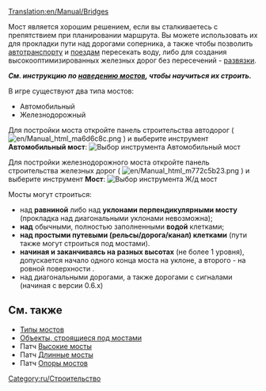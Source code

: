 [[Translation:en/Manual/Bridges]]
{{ru/Оглавление|Оглавление}}
<!--
 Previous content wasn't as insightful as the building bridges tutorial
 + this page should be more of a reference, link section and a quick guide, not beginners guide
-->

Мост является хорошим решением, если вы сталкиваетесь с препятствием при планировании маршрута. Вы можете использовать их для прокладки пути над дорогами соперника, а также чтобы позволить [[ru/Manual/Автотранспорт|автотранспорту]] и [[ru/Manual/Поезда|поездам]] пересекать воду, либо для создания высокооптимизированных железных дорог без пересечений - [[ru/Развязки (перекрестки%2C узлы)|развязки]].

'''''См. инструкцию по [[ru/Manual/Наведение мостов|наведению мостов]], чтобы научиться их строить.'''''

В игре существуют два типа мостов:
* Автомобильный
* Железнодорожный

Для постройки моста откройте панель строительства автодорог ( [[File:en/Manual html ma6d6c8c.png]] ) и выберите инструмент '''Автомобильный мост''':
[[File:en/BridgeTut14.png|none|frame|Выбор инструмента '''Автомобильный мост''']]

Для постройки железнодорожного моста откройте панель строительства железных дорог ( [[File:en/Manual html m772c5b23.png]] ) и выберите инструмент '''Мост''':
[[File:en/BridgeTut1.png|none|frame|Выбор инструмента '''Ж/д мост''']]

Мосты могут строиться:
* над '''равниной''' либо над '''уклонами перпендикулярными мосту''' (прокладка над диагональными уклонами невозможна);
* '''над''' обычными, полностью заполненными '''водой''' клетками;
* '''над простыми путевыми (рельсы/дорога/канал) клетками''' (пути также могут строиться под мостами).
* '''начиная и заканчиваясь на разных высотах''' (не более 1 уровня), допускается начало одного конца моста на уклоне, а второго - на ровной поверхности .
* над диагональными дорогами, а также дорогами с сигналами (начиная с версии 0.6.x)

<!-- COMMENT START
Left this just a reference for future edit(s)

==Building bridges for beginners==
Start by opening up the build toolbar for railways and clicking on [[File:en/Build bridge.png]] (build bridges button). You'll notice that your cursor will change:
[[File:Ottdbridge1.png|none|frame|See the build bridges cursor?]]
Next you have to recognize where you can build bridges. We'll start off with a standard bridge-the-gap bridge, which can be placed in an area that looks like this:
[[File:Ottdbridge1.6.png|none|frame|What a nice place for a bridge!]]
When you move your mouse over the ground, the square the mouse is in is highlighted; the bridge will start here.
[[File:Ottdbridge2.png|none|frame|See it highlighted there?]]
Now, just click, hold down, and drag to the opposite sloped tile, like so:
[[File:Ottdbridge3.png|none|frame|4. Remember, you're still holding the mouse button down...]]
Once you've dragged there, where you want the bridge to be, let go of the mouse button. The bridge selection dialog will open. The options will vary depending on the bridge length and the year.
[[File:Ottdbridge4.png|center|none|frame|You can choose which bridge you want.]]
Click the bridge you want, we'll select Steel Girder this time:
[[File:Ottdbridge5.png|none|frame|Bridge chosen...]]
And... there you go, your (I suppose) very first bridge. You'll notice the red text rising, displaying the amount of money you've spent.
[[File:Ottdbridge6.png|none|frame|That cost you 579 pounds!]]
This works the same way for road construction as well; just select the bridge construction tool from the road construction tool bar.

Now we've got making bridges down, there are a few more things that you can do. Bridges can be even constructed on flat land - say to avoid a track built by competition.
[[File:Ottdbridge11.png|none|frame|Bridge on flat land]]

Or, you can even do something like the following if the mind takes you.
[[File:Ottdbridge9.png|none|frame|Not really useful, but...]]

END COMMENT -->
== См. также ==
*[[en/Manual/Base Set/Bridge types|Типы мостов]]
*[[en/Archive/Manual/New Bridges|Объекты, строящиеся под мостами]]
*Патч [[en/Archive/Manual/Higher bridges|Высокие мосты]]
*Патч [[en/Archive/Manual/Settings/Longer bridges|Длинные мосты]] 
*Патч [[en/Archive/Manual/Settings/Bridge pillars|Опоры мостов]] 

[[Category:ru/Строительство]]
<!-- this is not tutorial/walkthrough category member -->
